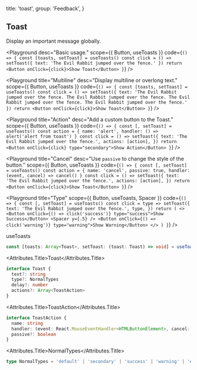
  title: 'toast',
  group: 'Feedback',
}

## Toast

Display an important message globally.

<Playground
  desc="Basic usage."
  scope={{ Button, useToasts }}
  code={`
() => {
  const [toasts, setToast] = useToasts()
  const click = () => setToast({ text: 'The Evil Rabbit jumped over the fence.' })
  return <Button onClick={click}>Show Toast</Button>
}
`}
/>

<Playground
  title="Multiline"
  desc="Display multiline or overlong text."
  scope={{ Button, useToasts }}
  code={`
() => {
  const [toasts, setToast] = useToasts()
  const click = () => setToast({ text: 'The Evil Rabbit jumped over the fence. The Evil Rabbit jumped over the fence. The Evil Rabbit jumped over the fence. The Evil Rabbit jumped over the fence.' })
  return <Button onClick={click}>Show Toast</Button>
}
`}
/>

<Playground
  title="Action"
  desc="Add a custom button to the Toast."
  scope={{ Button, useToasts }}
  code={`
() => {
  const [, setToast] = useToasts()
  const action = {
    name: 'alert',
    handler: () => alert('alert from toast')
  }
  const click = () => setToast({
    text: 'The Evil Rabbit jumped over the fence.',
    actions: [action],
  })
  return <Button onClick={click} type="secondary">Show Action</Button>
}
`}
/>

<Playground
  title="Cancel"
  desc="Use `passive` to change the style of the button."
  scope={{ Button, useToasts }}
  code={`
() => {
  const [, setToast] = useToasts()
  const action = {
    name: 'cancel',
    passive: true,
    handler: (event, cancel) => cancel()
  }
  const click = () => setToast({
    text: 'The Evil Rabbit jumped over the fence.',
    actions: [action],
  })
  return <Button onClick={click}>Show Toast</Button>
}
`}
/>

<Playground
  title="Type"
  scope={{ Button, useToasts, Spacer }}
  code={`
() => {
  const [, setToast] = useToasts()
  const click = type => setToast({
    text: 'The Evil Rabbit jumped over the fence.',
    type,
  })
  return (
    <>
    <Button onClick={() => click('success')} type="success">Show Success</Button>
    <Spacer y={.5} />
    <Button onClick={() => click('warning')} type="warning">Show Warning</Button>
    </>
  )
}
`}
/>

<Attributes edit="/pages/en-us/components/toast.mdx">
<Attributes.Title>useToasts</Attributes.Title>

```ts
const [toasts: Array<Toast>, setToast: (toast: Toast) => void] = useToasts()
```

<Attributes.Title>Toast</Attributes.Title>

```ts
interface Toast {
  text?: string
  type?: NormalTypes
  delay?: number
  actions?: Array<ToastAction>
}
```

<Attributes.Title>ToastAction</Attributes.Title>

```ts
interface ToastAction {
  name: string
  handler: (event: React.MouseEventHandler<HTMLButtonElement>, cancel: Function) => void
  passive?: boolean
}
```

<Attributes.Title>NormalTypes</Attributes.Title>

```ts
type NormalTypes = 'default' | 'secondary' | 'success' | 'warning' | 'error'
```

</Attributes>

